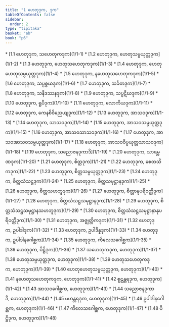 ```yaml
---
title: "1 ဟေတုဒုက, ဒုက"
tableOfContents: false
sidebar:
  order: 2
type: "tipitaka"
basket: "ab"
book: "p6"
---
```



<DynamicBreadcrumb />



<TableOfContents book="p6" section="1">
* [1.1 ဟေတုဒုက, သဟေတုကဒုက](1/1-1)
* [1.2 ဟေတုဒုက, ဟေတုသမ္ပယုတ္တဒုက](1/1-2)
* [1.3 ဟေတုဒုက, ဟေတုသဟေတုကဒုက](1/1-3)
* [1.4 ဟေတုဒုက, ဟေတုဟေတုသမ္ပယုတ္တဒုက](1/1-4)
* [1.5 ဟေတုဒုက, နဟေတုသဟေတုကဒုက](1/1-5)
* [1.6 ဟေတုဒုက, သပ္ပစ္စယဒုက](1/1-6)
* [1.7 ဟေတုဒုက, သင်္ခတဒုက](1/1-7)
* [1.8 ဟေတုဒုက, သနိဒဿနဒုက](1/1-8)
* [1.9 ဟေတုဒုက, သပ္ပဋိဃဒုက](1/1-9)
* [1.10 ဟေတုဒုက, ရူပီဒုက](1/1-10)
* [1.11 ဟေတုဒုက, လောကိယဒုက](1/1-11)
* [1.12 ဟေတုဒုက, ကေနစိဝိညေယျဒုက](1/1-12)
* [1.13 ဟေတုဒုက, အာသဝဒုက](1/1-13)
* [1.14 ဟေတုဒုက, သာသဝဒုက](1/1-14)
* [1.15 ဟေတုဒုက, အာသဝသမ္ပယုတ္တဒုက](1/1-15)
* [1.16 ဟေတုဒုက, အာသဝသာသဝဒုက](1/1-16)
* [1.17 ဟေတုဒုက, အာသဝအာသဝသမ္ပယုတ္တဒုက](1/1-17)
* [1.18 ဟေတုဒုက, အာသဝဝိပ္ပယုတ္တသာသဝဒုက](1/1-18)
* [1.19 ဟေတုဒုက, သညောဇနဒုကာဒိ](1/1-19)
* [1.20 ဟေတုဒုက, သာရမ္မဏဒုက](1/1-20)
* [1.21 ဟေတုဒုက, စိတ္တဒုက](1/1-21)
* [1.22 ဟေတုဒုက, စေတသိကဒုက](1/1-22)
* [1.23 ဟေတုဒုက, စိတ္တသမ္ပယုတ္တဒုက](1/1-23)
* [1.24 ဟေတုဒုက, စိတ္တသံသဋ္ဌဒုက](1/1-24)
* [1.25 ဟေတုဒုက, စိတ္တသမုဋ္ဌာနဒုက](1/1-25)
* [1.26 ဟေတုဒုက, စိတ္တသဟဘူဒုက](1/1-26)
* [1.27 ဟေတုဒုက, စိတ္တာနုပရိဝတ္တိဒုက](1/1-27)
* [1.28 ဟေတုဒုက, စိတ္တသံသဋ္ဌသမုဋ္ဌာနဒုက](1/1-28)
* [1.29 ဟေတုဒုက, စိတ္တသံသဋ္ဌသမုဋ္ဌာနသဟဘူဒုက](1/1-29)
* [1.30 ဟေတုဒုက, စိတ္တသံသဋ္ဌသမုဋ္ဌာနာနုပရိဝတ္တိဒုက](1/1-30)
* [1.31 ဟေတုဒုက, အဇ္ဈတ္တိကဒုက](1/1-31)
* [1.32 ဟေတုဒုက, ဥပါဒါဒုက](1/1-32)
* [1.33 ဟေတုဒုက, ဥပါဒိန္နဒုက](1/1-33)
* [1.34 ဟေတုဒုက, ဥပါဒါနဂေါစ္ဆက](1/1-34)
* [1.35 ဟေတုဒုက, ကိလေသဂေါစ္ဆက](1/1-35)
* [1.36 ဟေတုဒုက, ပိဋ္ဌိဒုက](1/1-36)
* [1.37 သဟေတုကဒုက, ဟေတုဒုက](1/1-37)
* [1.38 ဟေတုသမ္ပယုတ္တဒုက, ဟေတုဒုက](1/1-38)
* [1.39 ဟေတုသဟေတုကဒုက, ဟေတုဒုက](1/1-39)
* [1.40 ဟေတုဟေတုသမ္ပယုတ္တဒုက, ဟေတုဒုက](1/1-40)
* [1.41 နဟေတုသဟေတုကဒုက, ဟေတုဒုက](1/1-41)
* [1.42 စူဠန္တရဒုက, ဟေတုဒုက](1/1-42)
* [1.43 အာသဝဂေါစ္ဆက, ဟေတုဒုက](1/1-43)
* [1.44 သညောဇနဒုကာဒိ, ဟေတုဒုက](1/1-44)
* [1.45 မဟန္တရဒုက, ဟေတုဒုက](1/1-45)
* [1.46 ဥပါဒါနဂေါစ္ဆက, ဟေတုဒုက](1/1-46)
* [1.47 ကိလေသဂေါစ္ဆက, ဟေတုဒုက](1/1-47)
* [1.48 ပိဋ္ဌိဒုက, ဟေတုဒုက](1/1-48)
</TableOfContents>
